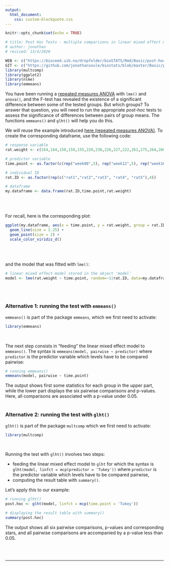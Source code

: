 ```yaml
---
output:
  html_document:
    css: custom-blockquote.css
--- 
```


```r
knitr::opts_chunk$set(echo = TRUE)

# title: Post Hoc Tests - multiple comparisons in linear mixed effect models
# author: jonathan
# revised: 13/4/2020 

WEB <- c("https://bioceed.uib.no/dropfolder/bioSTATS/Rmd/Basic/post-hoc tests/post-hoc-tests-lme.html")
GIT <- c("https://github.com/jonathansoule/biostats/blob/master/Basic/post-hoc tests/post-hoc-tests-lme.Rmd")
library(multcomp)
library(ggplot2)
library(nlme)
library(emmeans)
```

You have been running a [repeated measures ANOVA](https://biostats.w.uib.no/repeated-measures-anova/){target="_blank"} with `lme()` and `anova()`, and the F-test has revealed the existence of a significant difference between some of the tested groups. But which groups? To answer that question, you will need to run the appropriate *post-hoc* tests to assess the significance of differences between pairs of group means. The functions `emmeans()` and `glht()` will help you do this.

We will reuse the example introduced [here (repeated measures ANOVA)](https://biostats.w.uib.no/repeated-measures-anova/){target="_blank"}.
To create the corresponding dataframe, use the following code:
```r
# response variable
rat.weight <- c(164,164,158,159,155,220,230,226,227,222,261,275,264,280,272,306,326,320,330,312)

# predictor variable
time.point <- as.factor(c(rep("week08",5), rep("week12",5), rep("week16",5), rep("week20",5)))

# individual ID
rat.ID <- as.factor(rep(c("rat1","rat2","rat3", "rat4", "rat5"),4))

# dataframe
my.dataframe <- data.frame(rat.ID,time.point,rat.weight)
```
<br/><br/>

For recall, here is the corresponding plot:
```r
ggplot(my.dataframe, aes(x = time.point, y = rat.weight, group = rat.ID, color = rat.ID)) +
  geom_line(size = 1.25) +
  geom_point(size = 2) +
  scale_color_viridis_d()
```
<br/><br/>

and the model that was fitted with `lme()`:
```r
# linear mixed effect model stored in the object 'model'
model <- lme(rat.weight ~ time.point, random=~1|rat.ID, data=my.dataframe)
```
<br/><br/>

### Alternative 1: running the test with `emmeans()`

`emmeans()` is part of the package `emmeans`, which we first need to activate:
```r
library(emmeans)
```
<br/>

The next step consists in "feeding" the linear mixed effect model to `emmeans()`. The syntax is `emmeans(model, pairwise ~ predictor)` where `predictor` is the predictor variable which levels have to be compared pairwise:
```r
# running emmeans()
emmeans(model, pairwise ~ time.point)
```
The output shows first some statistics for each group in the upper part, while the lower part displays the six pairwise comparisons and p-values. Here, all comparisons are associated with a p-value under 0.05.
<br/><br/>

### Alternative 2: running the test with `glht()`

`glht()` is part of the package `multcomp` which we first need to activate:
```r
library(multcomp)
```
<br/>

Running the test with `glht()` involves two steps:

+ feeding the linear mixed effect model to `glht` for which the syntax is `glht(model, linfct = mcp(predictor = 'Tukey'))` where `predictor` is the predictor variable which levels have to be compared pairwise,
+ computing the result table with `summary()`.

Let's apply this to our example:
```r
# running glht()
post.hoc <- glht(model, linfct = mcp(time.point = 'Tukey'))

# displaying the result table with summary()
summary(post.hoc)
```
The output shows all six pairwise comparisons, p-values and corresponding stars, and all pairwise comparisons are accompanied by a p-value less than 0.05. 

<br/><br/>

***
<!-- UNCOMMENT TO ACTIVATE
Get the Rmarkdown file corresponding to this page on [GitHub](`r GIT`){target="_blank"}.
-->
